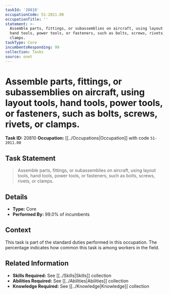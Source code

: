 ```yaml
---
taskId: '20810'
occupationCode: 51-2011.00
occupationTitle: ''
statement: >-
  Assemble parts, fittings, or subassemblies on aircraft, using layout tools,
  hand tools, power tools, or fasteners, such as bolts, screws, rivets, or
  clamps.
taskType: Core
incumbentsResponding: 99
collection: Tasks
source: onet
---
```

# Assemble parts, fittings, or subassemblies on aircraft, using layout tools, hand tools, power tools, or fasteners, such as bolts, screws, rivets, or clamps.

**Task ID:** 20810
**Occupation:** [[../Occupations|Occupation]] with code `51-2011.00`

## Task Statement

> Assemble parts, fittings, or subassemblies on aircraft, using layout tools, hand tools, power tools, or fasteners, such as bolts, screws, rivets, or clamps.

## Details

- **Type:** Core
- **Performed By:** 99.0% of incumbents

## Context

This task is part of the standard duties performed in this occupation. The percentage indicates how common this task is among workers in the field.

## Related Information

- **Skills Required:** See [[../Skills|Skills]] collection
- **Abilities Required:** See [[../Abilities|Abilities]] collection
- **Knowledge Required:** See [[../Knowledge|Knowledge]] collection
